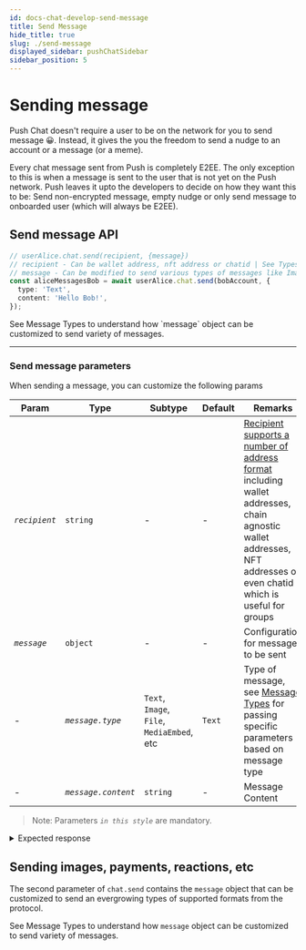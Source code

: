 ```yaml
---
id: docs-chat-develop-send-message
title: Send Message
hide_title: true
slug: ./send-message
displayed_sidebar: pushChatSidebar
sidebar_position: 5
---
```



# Sending message
Push Chat doesn't require a user to be on the network for you to send message 😀. Instead, it gives the you the freedom to send a nudge to an account or a message (or a meme). 

Every chat message sent from Push is completely E2EE. The only exception to this is when a message is sent to the user that is not yet on the Push network. Push leaves it upto the developers to decide on how they want this to be: Send non-encrypted message, empty nudge or only send message to onboarded user (which will always be E2EE).

<head>
  <title>Send message | Push Chat | Push Documentation</title>
</head>


## Send message API
<Tabs className="codetabs" groupId="code-examples">
  <TabItem value="js" attributes={{className: "codetab js"}} default>
    

  ```typescript
  // userAlice.chat.send(recipient, {message})
  // recipient - Can be wallet address, nft address or chatid | See Types of Recipient for more info
  // message - Can be modified to send various types of messages like Images, Reactions, etc
  const aliceMessagesBob = await userAlice.chat.send(bobAccount, {
    type: 'Text',
    content: 'Hello Bob!',
  });
  ```

  </TabItem>
</Tabs>
See <AFocus href='/chat/message-types/'>Message Types</AFocus> to understand how `message` object can be customized to send variety of messages.

---
### Send message parameters
When sending a message, you can customize the following params

| Param                  | Type                   | Subtype                                         | Default | Remarks                                                                             |
| ---------------------- | ---------------------- |------------------------------------------------ | ------- | ----------------------------------------------------------------------------------- |
| _`recipient`_             | `string`            | -                                               | -       | [Recipient supports a number of address format](./types-of-recipient) including wallet addresses, chain agnostic wallet addresses, NFT addresses or even chatid which is useful for groups |
| _`message`_            | `object`               | -                                               | -       | Configuration for message to be sent                                                |
| -                      | _`message.type`_       | `Text`, `Image`, `File`, `MediaEmbed`, etc      | `Text`  | Type of message, see [Message Types](/chat/message-types) for passing specific parameters based on message type |
| -                      | _`message.content`_    | `string`                                        | -       | Message Content                                                                     |

> Note: Parameters _`in this style`_ are mandatory.

<details>
<summary>Expected response</summary>
200 OK
</details>

## Sending images, payments, reactions, etc
The second parameter of `chat.send` contains the `message` object that can be customized to send an evergrowing types of supported formats from the protocol. 

See <AFocus href='/chat/message-types/'>Message Types</AFocus> to understand how `message` object can be customized to send variety of messages.

